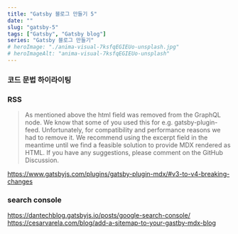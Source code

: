 ```yaml
---
title: "Gatsby 블로그 만들기 5"
date: ""
slug: "gatsby-5"
tags: ["Gatsby", "Gatsby blog"]
series: "Gatsby 블로그 만들기"
# heroImage: "./anima-visual-7ksfqEGIEUo-unsplash.jpg"
# heroImageAlt: "anima-visual-7ksfqEGIEUo-unsplash"
---
```


### 코드 문법 하이라이팅

### RSS

> As mentioned above the html field was removed from the GraphQL node. We know that some of you used this for e.g. gatsby-plugin-feed. Unfortunately, for compatibility and performance reasons we had to remove it. We recommend using the excerpt field in the meantime until we find a feasible solution to provide MDX rendered as HTML. If you have any suggestions, please comment on the GitHub Discussion.

https://www.gatsbyjs.com/plugins/gatsby-plugin-mdx/#v3-to-v4-breaking-changes

### search console

https://dantechblog.gatsbyjs.io/posts/google-search-console/
https://cesarvarela.com/blog/add-a-sitemap-to-your-gastby-mdx-blog

